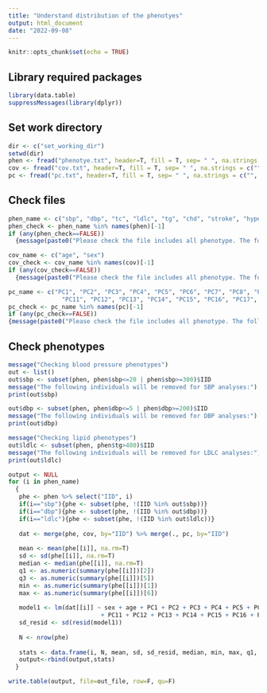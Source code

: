 ```yaml
---
title: "Understand distribution of the phenotyes"
output: html_document
date: "2022-09-08"
---
```


```r
knitr::opts_chunk$set(echo = TRUE)
```

## Library required packages
```r
library(data.table)
suppressMessages(library(dplyr))
```


## Set work directory
```r
dir <- c("set_working_dir")
setwd(dir)
phen <- fread("phenotye.txt", header=T, fill = T, sep= " ", na.strings = c("", " ", NA), data.table = F, stringsAsFactors = FALSE)
cov <- fread("cov.txt", header=T, fill = T, sep= " ", na.strings = c("", " ", NA), data.table = F, stringsAsFactors = FALSE)
pc <- fread("pc.txt", header=T, fill = T, sep= " ", na.strings = c("", " ", NA), data.table = F, stringsAsFactors = FALSE)
```

## Check files
```r
phen_name <- c("sbp", "dbp", "tc", "ldlc", "tg", "chd", "stroke", "hypertension")
phen_check <- phen_name %in% names(phen)[-1]
if (any(phen_check==FALSE))
  {message(paste0("Please check the file includes all phenotype. The following phenotypes are missing: ", phen_name[!phen_check]))}

cov_name <- c("age", "sex")
cov_check <- cov_name %in% names(cov)[-1]
if (any(cov_check==FALSE))
  {message(paste0("Please check the file includes all phenotype. The following phenotypes are missing: ", cov_name[!cov_check]))}

pc_name <- c("PC1", "PC2", "PC3", "PC4", "PC5", "PC6", "PC7", "PC8", "PC9", "PC10", 
               "PC11", "PC12", "PC13", "PC14", "PC15", "PC16", "PC17", "PC18", "PC19", "PC20")
pc_check <- pc_name %in% names(pc)[-1]
if (any(pc_check==FALSE))
{message(paste0("Please check the file includes all phenotype. The following phenotypes are missing: ", pc_name[!pc_check]))}

```


## Check phenotypes
```r
message("Checking blood pressure phenotypes")
out <- list()
out$sbp <- subset(phen, phen$sbp<=20 | phen$sbp>=300)$IID
message("The following individuals will be removed for SBP analyses:")
print(out$sbp)

out$dbp <- subset(phen, phen$dbp<=5 | phen$dbp>=200)$IID
message("The following individuals will be removed for DBP analyses:")
print(out$dbp)

message("Checking lipid phenotypes")
out$ldlc <- subset(phen, phen$tg>400)$IID
message("The following individuals will be removed for LDLC analyses:")
print(out$ldlc)
```


```r
output <- NULL
for (i in phen_name)
  {
   phe <- phen %>% select("IID", i)
   if(i=="sbp"){phe <- subset(phe, !(IID %in% out$sbp))}
   if(i=="dbp"){phe <- subset(phe, !(IID %in% out$dbp))}
   if(i=="ldlc"){phe <- subset(phe, !(IID %in% out$ldlc))}
   
   dat <- merge(phe, cov, by="IID") %>% merge(., pc, by="IID")
   
   mean <- mean(phe[[i]], na.rm=T)
   sd <- sd(phe[[i]], na.rm=T)
   median <- median(phe[[i]], na.rm=T)
   q1 <- as.numeric(summary(phe[[i]])[2])
   q3 <- as.numeric(summary(phe[[i]])[5])
   min <- as.numeric(summary(phe[[i]])[1])
   max <- as.numeric(summary(phe[[i]])[6])
  
   model1 <- lm(dat[[i]] ~ sex + age + PC1 + PC2 + PC3 + PC4 + PC5 + PC6 + PC7 + PC8 + PC9 + PC10
                          + PC11 + PC12 + PC13 + PC14 + PC15 + PC16 + PC17 + PC18 + PC19 + PC20, data = dat)
   sd_resid <- sd(resid(model1))
 
   N <- nrow(phe)
   
   stats <- data.frame(i, N, mean, sd, sd_resid, median, min, max, q1, q3)
   output<-rbind(output,stats)
  }

write.table(output, file=out_file, row=F, qu=F)
```
